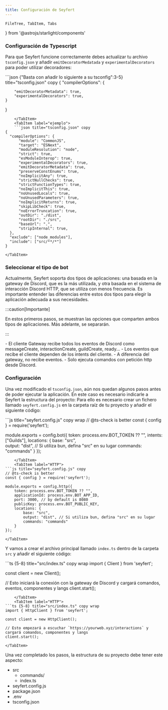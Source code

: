 ```yaml
---
title: Configuración de Seyfert
---
```


    FileTree, TabItem, Tabs
} from '@astrojs/starlight/components'

### Configuración de Typescript
 
Para que Seyfert funcione correctamente debes actualizar tu archivo `tsconfig.json` y añadir `emitDecoratorMedatada` y `experimentalDecorators` para poder utilizar decoradores:

<Tabs>
    <TabItem label ="tsconfig.json">
    ```json {"Basta con añadir lo siguiente a su tsconfig":3-5} title="tsconfig.json" copy
{
    "compilerOptions": {

        "emitDecoratorMetadata": true,
        "experimentalDecorators": true,
    }
}
``` 
    </TabItem>
    <TabItem label="ejemplo">
    ```json title="tsconfig.json" copy
{
  "compilerOptions": {
      "module": "CommonJS",
      "target": "ESNext",
      "moduleResolution": "node",
      "strict": true,
      "esModuleInterop": true,
      "experimentalDecorators": true,
      "emitDecoratorMetadata": true,
      "preserveConstEnums": true,
      "noImplicitAny": true,
      "strictNullChecks": true,
      "strictFunctionTypes": true,
      "noImplicitThis": true,
      "noUnusedLocals": true,
      "noUnusedParameters": true,
      "noImplicitReturns": true,
      "skipLibCheck": true,
      "noErrorTruncation": true,
      "outDir": "./dist",
      "rootDir": "./src",
      "baseUrl": ".",
      "stripInternal": true,
  },
  "exclude": ["node_modules"],
  "include": ["src/**/*"]
}
```
    </TabItem>
</Tabs>

### Seleccionar el tipo de bot

Actualmente, Seyfert soporta dos tipos de aplicaciones: una basada en la gateway de Discord, que es la más utilizada, y otra basada en el sistema de interacción Discord HTTP, que se utiliza con menos frecuencia. Es importante entender las diferencias entre estos dos tipos para elegir la aplicación adecuada a sus necesidades.

:::caution[Importante]

En estos primeros pasos, se muestran las opciones que comparten ambos tipos de aplicaciones. Más adelante, se separarán.

:::

<Tabs>
    <TabItem label="Gateway">
        - El cliente Gateway recibe todos los eventos de Discord como messageCreate, interactionCreate, guildCreate, ready...
        - Los eventos que recibe el cliente dependen de los intents del cliente.
    </TabItem>
    <TabItem label="HTTP">
        - A diferencia del gateway, no recibe eventos.
        - Solo ejecuta comandos con petición http desde Discord.
    </TabItem>
</Tabs>

### Configuración

Una vez modificado el `tsconfig.json`, aún nos quedan algunos pasos antes de poder ejecutar la aplicación. En este caso es necesario indicarle a Seyfert la estructura del proyecto:
Para ello es necesario crear un fichero llamado `seyfert.config.js` en la carpeta raíz de tu proyecto y añadir el siguiente código:

<Tabs>
    <TabItem label="Gateway">
 ```js title="seyfert.config.js" copy wrap 
// @ts-check is better
const { config } = require('seyfert');

module.exports = config.bot({
    token: process.env.BOT_TOKEN ?? "",
    intents: ["Guilds"],
    locations: {
        base: "src",    
        output: "dist", // Si utiliza bun, defina "src" en su lugar
        commands: "commands"
    }
});
```
    </TabItem>
    <TabItem label="HTTP">
```js title="seyfert.config.js" copy
// @ts-check is better
const { config } = require('seyfert');

module.exports = config.http({
    token: process.env.BOT_TOKEN ?? "",
    applicationId: process.env.BOT_APP_ID,
    port: 3000, // by default is 8080
    publicKey: process.env.BOT_PUBLIC_KEY,
    locations: {
        base: "src",
        output: "dist", // Si utiliza bun, defina "src" en su lugar
        commands: "commands"
    }
});
```
    </TabItem>
</Tabs>

Y vamos a crear el archivo principal llamado `index.ts` dentro de la carpeta `src` y añadir el siguiente código:

<Tabs>
    <TabItem label="Gateway">
```ts {5-8} title="src/index.ts" copy wrap
import { Client } from 'seyfert';

const client = new Client();

// Esto iniciará la conexión con la gateway de Discord y cargará comandos, eventos, componentes y langs
client.start();
```
    </TabItem>
    <TabItem label="HTTP">
```ts {5-8} title="src/index.ts" copy wrap
import { HttpClient } from 'seyfert';

const client = new HttpClient();

// Esto empezará a escuchar `https://yourweb.xyz/interactions` y cargará comandos, componentes y langs
client.start();
```
    </TabItem>
</Tabs>

Una vez completado los pasos, la estructura de su proyecto debe tener este aspecto:

<FileTree>

- src
  - commands/
  - index.ts
- seyfert.config.js
- package.json
- .env
- tsconfig.json

</FileTree>